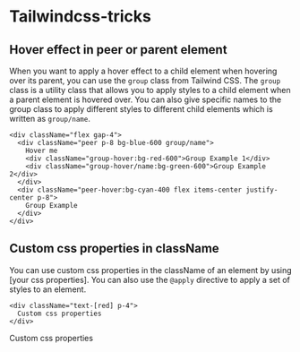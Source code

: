 
<div className="container">

# Tailwindcss-tricks

## Hover effect in peer or parent element

When you want to apply a hover effect to a child element when hovering over its parent,
you can use the `group` class from Tailwind CSS. The `group` class is a utility class
that allows you to apply styles to a child element when a parent element is hovered over.
You can also give specific names to the group class to apply different styles to different
child elements which is written as `group/name`.

<Spacing>
  <PeerGroupExample />
</Spacing>

```tsx filename="group-peer-hover.tsx" {3} copy
<div className="flex gap-4">
  <div className="peer p-8 bg-blue-600 group/name">
    Hover me
    <div className="group-hover:bg-red-600">Group Example 1</div>
    <div className="group-hover/name:bg-green-600">Group Example 2</div>
  </div>
  <div className="peer-hover:bg-cyan-400 flex items-center justify-center p-8">
    Group Example
  </div>
</div>
```

## Custom css properties in className

You can use custom css properties in the className of an element by using [your css properties].
You can also use the `@apply` directive to apply a set of styles to an element.

```tsx filename="custom-css-properties.tsx" {3} copy
<div className="text-[red] p-4">
  Custom css properties
</div>
```

<div className="text-[red] p-4">
  Custom css properties
</div>

</div>
